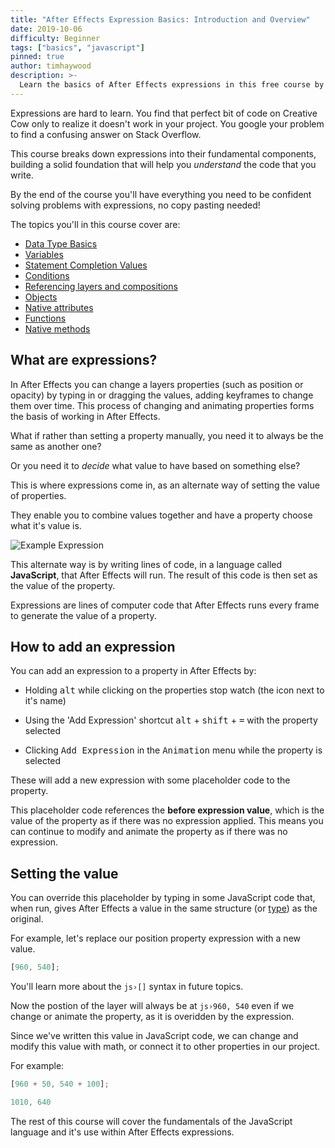 ```yaml
---
title: "After Effects Expression Basics: Introduction and Overview"
date: 2019-10-06
difficulty: Beginner
tags: ["basics", "javascript"]
pinned: true
author: timhaywood
description: >-
  Learn the basics of After Effects expressions in this free course by Motion Developer. You'll learn everything from the basics of variables and conditions to more advanced topics like functions and objects.
---
```



Expressions are hard to learn. You find that perfect bit of code on Creative Cow only to realize it doesn't work in your project. You google your problem to find a confusing answer on Stack Overflow.

This course breaks down expressions into their fundamental components, building a solid foundation that will help you *understand* the code that you write.

By the end of the course you'll have everything you need to be confident solving problems with expressions, no copy pasting needed!

<ContentList title="Course Content">

The topics you'll in this course cover are:

- [Data Type Basics](/blog/basics-intro-to-data-types)
- [Variables](/blog/basics-variables)
- [Statement Completion Values](/blog/basics-statement-completion-values)
- [Conditions](/blog/basics-conditions)
- [Referencing layers and compositions](/blog/basics-referance-layers)
- [Objects](/blog/basics-objects)
- [Native attributes](/blog/basics-native-attributes)
- [Functions](/blog/basics-functions)
- [Native methods](/blog/basics-native-methods)

</ContentList>

## What are expressions?

In After Effects you can change a layers properties (such as position or opacity) by typing in or dragging the values, adding keyframes to change them over time. This process of changing and animating properties forms the basis of working in After Effects.

What if rather than setting a property manually, you need it to always be the same as another one?

Or you need it to *decide* what value to have based on something else?

This is where expressions come in, as an alternate way of setting the value of properties.

They enable you to combine values together and have a property choose what it's value is.

![Example Expression](example-expression.png)

This alternate way is by writing lines of code, in a language called **JavaScript**, that After Effects will run. The result of this code is then set as the value of the property.

<Inform>

Expressions are lines of computer code that After Effects runs every frame to generate the value of a property.

</Inform>

## How to add an expression

You can add an expression to a property in After Effects by:

- Holding <kbd>alt</kbd> while clicking on the properties stop watch (the icon next to it's name)

- Using the 'Add Expression' shortcut <kbd>alt</kbd> + <kbd>shift</kbd> + <kbd>=</kbd> with the property selected

- Clicking <kbd>Add Expression</kbd> in the <kbd>Animation</kbd> menu while the property is selected

These will add a new expression with some placeholder code to the property.

<Note>

This placeholder code references the **before expression value**, which is the value of the property as if there was no expression applied. This means you can continue to modify and animate the property as if there was no expression.

</Note>

<LocalVideo videoName="TestExpression" title="Adding the default expression to a property"/>

## Setting the value

You can override this placeholder by typing in some JavaScript code that, when run, gives After Effects a value in the same structure (or [type](/blog/basics-intro-to-data-types/)) as the original.

For example, let's replace our position property expression with a new value.

```js
[960, 540];
```

<Note>

  You'll learn more about the `js›[]` syntax in future topics.

</Note>

Now the postion of the layer will always be at `js›960, 540` even if we change or animate the property, as it is overidden by the expression.

Since we've written this value in JavaScript code, we can change and modify this value with math, or connect it to other properties in our project.

For example:

```js
[960 + 50, 540 + 100];
```

<Successful>

```js
1010, 640
```

</Successful>

The rest of this course will cover the fundamentals of the JavaScript language and it's use within After Effects expressions.
